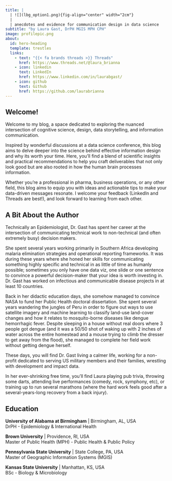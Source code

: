 ```yaml
---
title: |
  | ![](lbg_option1.png){fig-align="center" width="2cm"}
  |
  | anecdotes and evidence for communication design in data science
subtitle: "by Laura Gast, DrPH MGIS MPH CPH"
image: profilepic.png
about:
  id: hero-heading
  template: trestles
  links:
    - text: "{{< fa brands threads >}} Threads"
      href: https://www.threads.net/@laura_brianna
    - icon: linkedin
      text: LinkedIn
      href: https://www.linkedin.com/in/laurabgast/
    - icon: github
      text: Github
      href: https://github.com/laurabrianna
---
```


## Welcome!
Welcome to my blog, a space dedicated to exploring the nuanced intersection of cognitive science, design, data storytelling, and information communication.

Inspired by wonderful discussions at a data science conference, this blog aims to delve deeper into the science behind effective information design and why its worth your time. Here, you'll find a blend of scientific insights and practical recommendations to help you craft deliverables that not only look good but are also rooted in how the human brain processes information.

Whether you're a professional in pharma, business operations, or any other field, this blog aims to equip you with ideas and actionable tips to make your data-driven messages resonate. I welcome your feedback (LinkedIn and Threads are best!), and look forward to learning from each other.


## A Bit About the Author

Technically an Epidemiologist, Dr. Gast has spent her career at the intersection of communicating technical work to non-technical (and often extremely busy) decision makers.

She spent several years working primarily in Southern Africa developing malaria elimination strategies and operational reporting frameworks. It was during these years where she honed her skills for communicating something highly specific and technical in as little of time as humanly possible; sometimes you only have one data viz, one slide or one sentence to convince a powerful decision-maker that your idea is worth investing in. Dr. Gast has worked on infectious and communicable disease projects in at least 10 countries.

Back in her didactic education days, she somehow managed to convince NASA to fund her Public Health doctoral dissertation. She spent several years wandering the jungles of Peru in order to figure out ways to use satellite imagery and machine learning to classify land-use land-cover changes and how it relates to mosquito-borne diseases like dengue hemorrhagic fever. Despite sleeping in a house without real doors where 3 people got dengue (and it was a 50/50 shot of waking up with 2 inches of water across the entire homestead and a mouse trying to climb the dresser to get away from the flood), she managed to complete her field work without getting dengue herself.

These days, you will find Dr. Gast living a calmer life, working for a non-profit dedicated to serving US military members and their families, wrestling with development and impact data.

In her ever-shrinking free time, you'll find Laura playing pub trivia, throwing some darts, attending live performances (comedy, rock, symphony, etc), or training up to run several marathons (where the hard work feels good after a several-years-long recovery from a back injury).

## Education

**University of Alabama at Birmingham** \| Birmingham, AL, USA\
DrPH - Epidemiology & International Health

**Brown University** \| Providence, RI, USA\
Master of Public Health (MPH) - Public Health & Public Policy

**Pennsylvania State University** \| State College, PA, USA\
Master of Geographic Information Systems (MGIS)

**Kansas State University** \| Manhattan, KS, USA\
BSc - Biology & Microbiology

